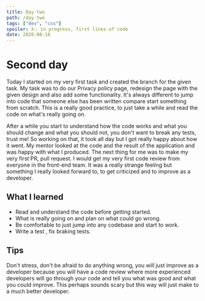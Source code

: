 ```yaml
---
title: Day-two
path: /day-two
tags: ["dev", "css"]
spoiler: λ💥 in progress, first lines of code
date: 2020-08-18
---
```


# Second day

Today I started on my very first task and created the branch for the given task.
My task was to do our Privacy policy page, redesign the page with the given design and also add some functionality.
It's always different to jump into code that someone else has been written compare start something from scratch.
This is a really good practice, to just take a while and read the code on what's really going on.

After a while you start to understand how the code works and what you should change and what you should not, you don't want to break any tests, trust me!
So working on that, it took all day but I got really happy about how it went. My mentor looked at the code and the result of the application and was happy with what I produced. The next thing for me was to make my very first PR, pull request. I would get my very first code review from everyone in the front-end team. It was a really strange feeling but something I really looked forward to, to get criticized and to improve as a developer.

## What I learned

- Read and understand the code before getting started.
- What is really going on and plan on what could go wrong.
- Be comfortable to just jump into any codebase and start to work.
- Write a test , fix braking tests.

## Tips

Don't stress, don't be afraid to do anything wrong,
you will just improve as a developer because you will
have a code review where more experienced developers will go through
your code and tell you what was good and what you could improve.
This perhaps sounds scary but this way will just make to a much better developer.
